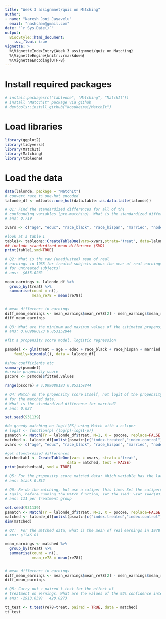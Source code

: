 ```yaml
---
title: "Week 3 assignmnet/quiz on Matching"
author: 
- name: "Naresh Doni Jayavelu"
  email: "nashchem@gmail.com"
date: "`r Sys.Date()`"
output:
  BiocStyle::html_document:
    toc_float: true
vignette: >
  %\VignetteIndexEntry{Week 3 assignmnet/quiz on Matching}
  %\VignetteEngine{knitr::rmarkdown}
  %\VignetteEncoding{UTF-8}
---
```


# Install required packages
```r
# install.packages(c("tableone", "Matching", "MatchIt"))
# install "MatcchIt" package via github
# devtools::install_github("kosukeimai/MatchIt")

```


# Load libraries

```r
library(ggplot2)
library(tidyverse)
library(MatchIt)
library(Matching)
library(tableone)
```


# Load the data
```r

data(lalonde, package = "MatchIt")
# convert race to one-hot encoded
lalonde_df <- mltools::one_hot(data.table::as.data.table(lalonde))

# Q1: Find the standardized differences for all of the
# confounding variables (pre-matching). What is the standardized difference for married (to nearest hundredth)?
# ans: 0.719

xvars <- c("age", "educ", "race_black", "race_hispan", "married", "nodegree", "re74", "re75")

#look at a table 1
table1<- tableone::CreateTableOne(vars=xvars,strata="treat", data=lalonde_df, test=FALSE)
## include standardized mean difference (SMD)
print(table1,smd=TRUE)

# Q2: What is the raw (unadjusted) mean of real
# earnings in 1978 for treated subjects minus the mean of real earnings in 1978
# for untreated subjects? 
# ans: -$635.0262

mean_earnings <- lalonde_df %>%
  group_by(treat) %>%
  summarise(count = n(),
            mean_re78 = mean(re78))


# mean difference in earnings
diff_mean_earnings <- mean_earnings$mean_re78[2] - mean_earnings$mean_re78[1]
diff_mean_earnings

# Q3: What are the minimum and maximum values of the estimated propensity score?  
# ans: 0.009080193 0.853152844

#fit a propensity score model. logistic regression

psmodel <- glm(treat ~ age + educ + race_black + race_hispan + married + nodegree + re74 + re75,
    family=binomial(), data = lalonde_df)

#show coefficients etc
summary(psmodel)
#create propensity score
pscore <- psmodel$fitted.values

range(pscore) # 0.009080193 0.853152844

# Q4: Match on the propensity score itself, not logit of the propensity score.  Obtain the standardized differences
# for the matched data.
# What is the standardized difference for married?  
# ans: 0.027

set.seed(931139)

#do greedy matching on logit(PS) using Match with a caliper
# logit <- function(p) {log(p)-log(1-p)}
psmatch <- Match(Tr = lalonde_df$treat, M=1, X = pscore, replace=FALSE, caliper=NaN)
matched <- lalonde_df[unlist(psmatch[c("index.treated","index.control")]), ]
xvars <- c("age", "educ", "race_black", "race_hispan", "married", "nodegree", "re74", "re75")

#get standardized differences
matchedtab1 <- CreateTableOne(vars = xvars, strata ="treat", 
                            data = matched, test = FALSE)
print(matchedtab1, smd = TRUE)

# Q5: For the propensity score matched data: Which variable has the largest standardized difference?     
# ans: black 0.852

# Q6: Re-do the matching, but use a caliper this time. Set the caliper=0.1 in the options in the Match function.
# Again, before running the Match function, set the seed: >set.seed(931139)
# ans: 111 per treatment group

set.seed(931139)
psmatch <- Match(Tr = lalonde_df$treat, M=1, X = pscore, replace=FALSE, caliper=0.1)
matched <- lalonde_df[unlist(psmatch[c("index.treated","index.control")]), ]
dim(matched)

# Q7:  For the matched data, what is the mean of real earnings in 1978 for treated subjects minus the mean of real earnings in 1978 for untreated subjects? 
# ans: $1246.81

mean_earnings <- matched %>%
  group_by(treat) %>%
  summarise(count = n(),
            mean_re78 = mean(re78))


# mean difference in earnings
diff_mean_earnings <- mean_earnings$mean_re78[2] - mean_earnings$mean_re78[1]
diff_mean_earnings

# Q8: Carry out a paired t-test for the effect of
# treatment on earnings. What are the values of the 95% confidence interval?
# ans: -2913.6398   420.0273

tt_test <- t.test(re78~treat, paired = TRUE, data = matched)
tt_test

```










